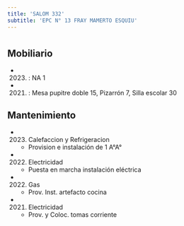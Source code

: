 ```yaml
---
title: 'SALOM 332'
subtitle: 'EPC N° 13 FRAY MAMERTO ESQUIU'
---
```


#


## Mobiliario

*  (2023) : NA 1 

*  (2021) : Mesa pupitre doble 15, Pizarrón 7, Silla escolar 30 





## Mantenimiento

*  (2023) Calefaccion y Refrigeracion 
    + Provision e instalación de 1 A°A°

*  (2022) Electricidad 
    + Puesta en marcha instalación eléctrica

*  (2022) Gas 
    + Prov. Inst. artefacto cocina

*  (2021) Electricidad 
    + Prov. y Coloc. tomas corriente



